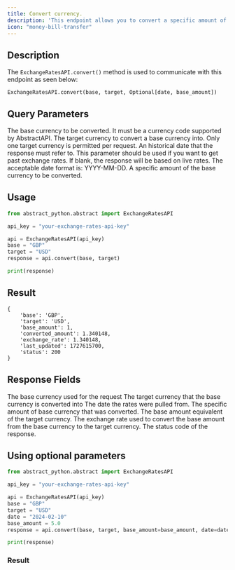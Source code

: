 ```yaml
---
title: Convert currency.
description: 'This endpoint allows you to convert a specific amount of a currency to another currency.'
icon: "money-bill-transfer"
---
```


## Description

The `ExchangeRatesAPI.convert()` method is used to communicate with this endpoint as seen below:

`ExchangeRatesAPI.convert(base, target, Optional[date, base_amount])`

## Query Parameters

<ParamField path="base" type="String" required>
The base currency to be converted. It must be a currency code supported by AbstractAPI.
</ParamField>

<ParamField path="target" type="String" required>
The target currency to convert a base currency into. Only one target currency is permitted per request.
</ParamField>

<ParamField path="date" type="string">
An historical date that the response must refer to. This parameter should be used if you want to get past exchange rates. 
If blank, the response will be based on live rates. 
The acceptable date format is: YYYY-MM-DD. 
</ParamField>

<ParamField path="base_amount" type="Float">
A specific amount of the base currency to be converted.
</ParamField>

## Usage

```python
from abstract_python.abstract import ExchangeRatesAPI

api_key = "your-exchange-rates-api-key"

api = ExchangeRatesAPI(api_key)
base = "GBP"
target = "USD"
response = api.convert(base, target)

print(response)

```


## Result
```
{
    'base': 'GBP', 
    'target': 'USD', 
    'base_amount': 1, 
    'converted_amount': 1.340148, 
    'exchange_rate': 1.340148, 
    'last_updated': 1727615700, 
    'status': 200
}
```

## Response Fields

<ResponseField name="base" type="String">
The base currency used for the request
</ResponseField>

<ResponseField name="target" type="String">
The target currency that the base currency is converted into
</ResponseField>

<ResponseField name="date" type="String">
The date the rates were pulled from.
</ResponseField>

<ResponseField name="base_amount" type="Float">
The specific amount of base currency that was converted.
</ResponseField>

<ResponseField name="converted_amount" type="Float">
The base amount equivalent of the target currency.
</ResponseField>

<ResponseField name="exchange_rate" type="Float">
The exchange rate used to convert the base amount from the base currency to the target currency.
</ResponseField>

<ResponseField name="status" type="integer">
The status code of the response.
</ResponseField>

## Using optional parameters

```python
from abstract_python.abstract import ExchangeRatesAPI

api_key = "your-exchange-rates-api-key"

api = ExchangeRatesAPI(api_key)
base = "GBP"
target = "USD"
date = "2024-02-10"
base_amount = 5.0
response = api.convert(base, target, base_amount=base_amount, date=date)

print(response)

```

### Result

```

```